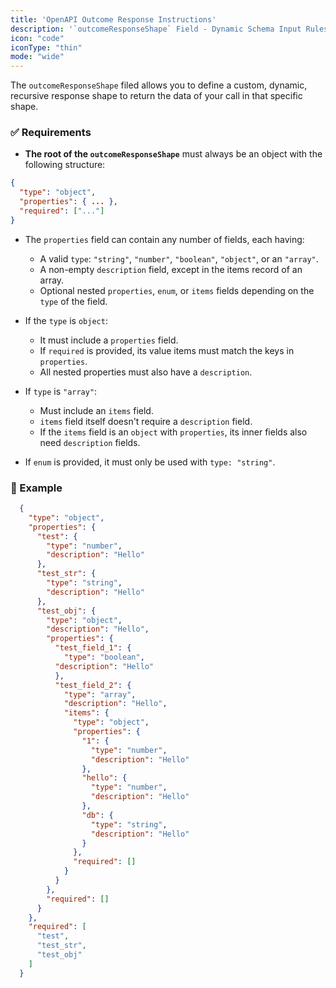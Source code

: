 ```yaml
---
title: 'OpenAPI Outcome Response Instructions'
description: '`outcomeResponseShape` Field - Dynamic Schema Input Rules and Examples'
icon: "code"
iconType: "thin"
mode: "wide"
---
```


The `outcomeResponseShape` filed allows you to define a custom, dynamic, recursive response shape to return the data of your call in that specific shape.

### ✅ Requirements

* **The root of the `outcomeResponseShape`** must always be an object with the following structure:

```json
{
  "type": "object",
  "properties": { ... },
  "required": ["..."]
}
```

* The `properties` field can contain any number of fields, each having:
  * A valid `type`: `"string"`, `"number"`, `"boolean"`, `"object"`, or an `"array"`.
  * A non-empty `description` field, except in the items record of an array.
  * Optional nested `properties`, `enum`, or `items` fields depending on the `type` of the field.

* If the `type` is `object`:
  * It must include a `properties` field.
  * If `required` is provided, its value items must match the keys in `properties`.
  * All nested properties must also have a `description`.

* If `type` is `"array"`:
  * Must include an `items` field.
  * `items` field itself doesn't require a `description` field.
  * If the `items` field is an `object` with `properties`, its inner fields also need `description` fields.

* If `enum` is provided, it must only be used with `type: "string"`.

### 🧪 Example

```json
  {
    "type": "object",
    "properties": {
      "test": {
        "type": "number",
        "description": "Hello"
      },
      "test_str": {
        "type": "string",
        "description": "Hello"
      },
      "test_obj": {
        "type": "object",
        "description": "Hello",
        "properties": {
          "test_field_1": {
            "type": "boolean",
          "description": "Hello"
          },
          "test_field_2": {
            "type": "array",
            "description": "Hello",
            "items": {
              "type": "object",
              "properties": {
                "1": {
                  "type": "number",
                  "description": "Hello"
                },
                "hello": {
                  "type": "number",
                  "description": "Hello"
                },
                "db": {
                  "type": "string",
                  "description": "Hello"
                }
              },
              "required": []
            }
          }
        },
        "required": []
      }
    },
    "required": [
      "test",
      "test_str",
      "test_obj"
    ]
  }
````
